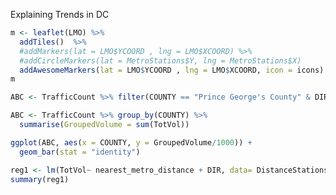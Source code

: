 Explaining Trends in DC


```r
m <- leaflet(LMO) %>% 
  addTiles()  %>% 
  #addMarkers(lat = LMO$YCOORD , lng = LMO$XCOORD) %>% 
  #addCircleMarkers(lat = MetroStations$Y, lng = MetroStations$X)
  addAwesomeMarkers(lat = LMO$YCOORD , lng = LMO$XCOORD, icon = icons)
m
```


```r
ABC <- TrafficCount %>% filter(COUNTY == "Prince George's County" & DIR =='W')

ABC <- TrafficCount %>% group_by(COUNTY) %>% 
  summarise(GroupedVolume = sum(TotVol))

ggplot(ABC, aes(x = COUNTY, y = GroupedVolume/1000)) +
  geom_bar(stat = "identity")
```

```r


reg1 <- lm(TotVol~ nearest_metro_distance + DIR, data= DistanceStations)
summary(reg1)



```

```r



```

